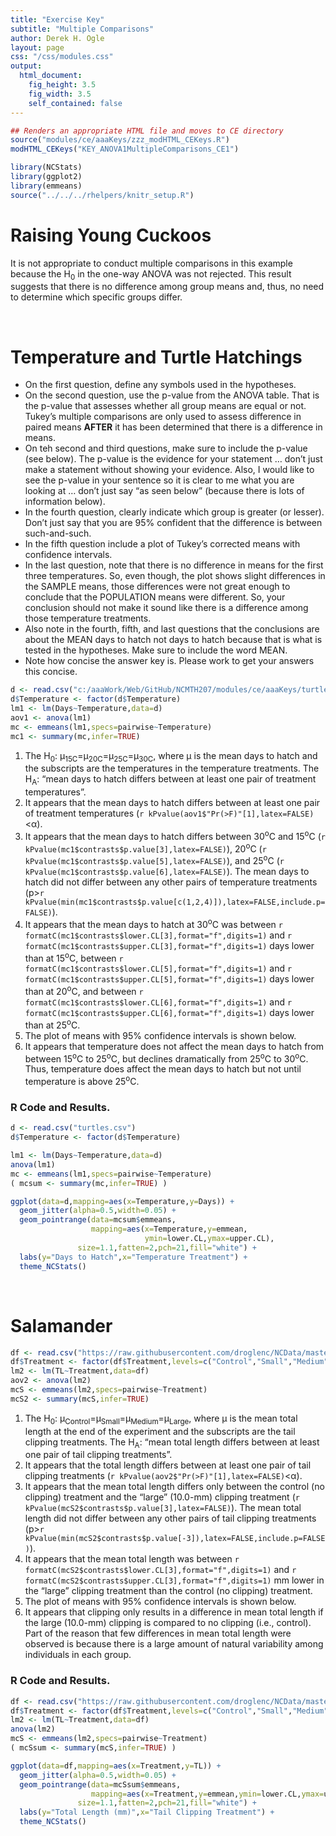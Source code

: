 ```yaml
---
title: "Exercise Key"
subtitle: "Multiple Comparisons"
author: Derek H. Ogle
layout: page
css: "/css/modules.css"
output:
  html_document:
    fig_height: 3.5
    fig_width: 3.5
    self_contained: false
---
```


```r
## Renders an appropriate HTML file and moves to CE directory
source("modules/ce/aaaKeys/zzz_modHTML_CEKeys.R")
modHTML_CEKeys("KEY_ANOVA1MultipleComparisons_CE1")
```

```r
library(NCStats)
library(ggplot2)
library(emmeans)
source("../../../rhelpers/knitr_setup.R")
```

# Raising Young Cuckoos
It is not appropriate to conduct multiple comparisons in this example because the H<sub>0</sub> in the one-way ANOVA was not rejected. This result suggests that there is no difference among group means and, thus, no need to determine which specific groups differ.

&nbsp;

# Temperature and Turtle Hatchings

<div class="alert alert-warning">
<ul>
  <li>On the first question, define any symbols used in the hypotheses.</li>
  <li>On the second question, use the p-value from the ANOVA table. That is the p-value that assesses whether all group means are equal or not. Tukey's multiple comparisons are only used to assess difference in paired means <b>AFTER</b> it has been determined that there is a difference in means.</li>
  <li>On teh second and third questions, make sure to include the p-value (see below). The p-value is the evidence for your statement ... don't just make a statement without showing your evidence. Also, I would like to see the p-value in your sentence so it is clear to me what you are looking at ... don't just say "as seen below" (because there is lots of information below).</li>
  <li>In the fourth question, clearly indicate which group is greater (or lesser). Don't just say that you are 95% confident that the difference is between such-and-such.</li>
  <li>In the fifth question include a plot of Tukey's corrected means with confidence intervals.</li>
  <li>In the last question, note that there is no difference in means for the first three temperatures. So, even though, the plot shows slight differences in the SAMPLE means, those differences were not great enough to conclude that the POPULATION means were different. So, your conclusion should not make it sound like there is a difference among those temperature treatments.</li>
  <li>Also note in the fourth, fifth, and last questions that the conclusions are about the MEAN days to hatch not days to hatch because that is what is tested in the hypotheses. Make sure to include the word MEAN.</li>
  <li>Note how concise the answer key is. Please work to get your answers this concise.</li>
</ul>
</div>

```r
d <- read.csv("c:/aaaWork/Web/GitHub/NCMTH207/modules/ce/aaaKeys/turtles.csv")
d$Temperature <- factor(d$Temperature)
lm1 <- lm(Days~Temperature,data=d)
aov1 <- anova(lm1)
mc <- emmeans(lm1,specs=pairwise~Temperature)
mc1 <- summary(mc,infer=TRUE)
```

1. The H<sub>0</sub>: &mu;<sub>15C</sub>=&mu;<sub>20C</sub>=&mu;<sub>25C</sub>=&mu;<sub>30C</sub>, where &mu; is the mean days to hatch and the subscripts are the temperatures in the temperature treatments. The H<sub>A</sub>: "mean days to hatch differs between at least one pair of treatment temperatures".
1. It appears that the mean days to hatch differs between at least one pair of treatment temperatures (`r kPvalue(aov1$"Pr(>F)"[1],latex=FALSE)`<&alpha;).
1. It appears that the mean days to hatch differs between 30<sup>o</sup>C and 15<sup>o</sup>C (`r kPvalue(mc1$contrasts$p.value[3],latex=FALSE)`), 20<sup>o</sup>C (`r kPvalue(mc1$contrasts$p.value[5],latex=FALSE)`), and 25<sup>o</sup>C (`r kPvalue(mc1$contrasts$p.value[6],latex=FALSE)`). The mean days to hatch did not differ between any other pairs of temperature treatments (p>`r kPvalue(min(mc1$contrasts$p.value[c(1,2,4)]),latex=FALSE,include.p=FALSE)`).
1. It appears that the mean days to hatch at 30<sup>o</sup>C was between `r formatC(mc1$contrasts$lower.CL[3],format="f",digits=1)` and `r formatC(mc1$contrasts$upper.CL[3],format="f",digits=1)` days lower than at 15<sup>o</sup>C, between `r formatC(mc1$contrasts$lower.CL[5],format="f",digits=1)` and `r formatC(mc1$contrasts$upper.CL[5],format="f",digits=1)` days lower than at 20<sup>o</sup>C, and between `r formatC(mc1$contrasts$lower.CL[6],format="f",digits=1)` and `r formatC(mc1$contrasts$upper.CL[6],format="f",digits=1)` days lower than at 25<sup>o</sup>C.
1. The plot of means with 95% confidence intervals is shown below.
1. It appears that temperature does not affect the mean days to hatch from between 15<sup>o</sup>C to 25<sup>o</sup>C, but declines dramatically from 25<sup>o</sup>C to 30<sup>o</sup>C. Thus, temperature does affect the mean days to hatch but not until temperature is above 25<sup>o</sup>C.

### R Code and Results.
```r
d <- read.csv("turtles.csv")
d$Temperature <- factor(d$Temperature)
```
```r
lm1 <- lm(Days~Temperature,data=d)
anova(lm1)
mc <- emmeans(lm1,specs=pairwise~Temperature)
( mcsum <- summary(mc,infer=TRUE) )

ggplot(data=d,mapping=aes(x=Temperature,y=Days)) +
  geom_jitter(alpha=0.5,width=0.05) +
  geom_pointrange(data=mcsum$emmeans,
                  mapping=aes(x=Temperature,y=emmean,
                              ymin=lower.CL,ymax=upper.CL),
               size=1.1,fatten=2,pch=21,fill="white") +
  labs(y="Days to Hatch",x="Temperature Treatment") +
  theme_NCStats()
```

&nbsp;

# Salamander

```r
df <- read.csv("https://raw.githubusercontent.com/droglenc/NCData/master/Salamanders.csv")
df$Treatment <- factor(df$Treatment,levels=c("Control","Small","Medium","Large"))
lm2 <- lm(TL~Treatment,data=df)
aov2 <- anova(lm2)
mcS <- emmeans(lm2,specs=pairwise~Treatment)
mcS2 <- summary(mcS,infer=TRUE)
```

1. The H<sub>0</sub>: &mu;<sub>Control</sub>=&mu;<sub>Small</sub>=&mu;<sub>Medium</sub>=&mu;<sub>Large</sub>, where &mu; is the mean total length at the end of the experiment and the subscripts are the tail clipping treatments. The H<sub>A</sub>: "mean total length differs between at least one pair of tail clipping treatments".
1. It appears that the total length differs between at least one pair of tail clipping treatments (`r kPvalue(aov2$"Pr(>F)"[1],latex=FALSE)`<&alpha;).
1. It appears that the mean total length differs only between the control (no clipping) treatment and the "large" (10.0-mm) clipping treatment (`r kPvalue(mcS2$contrasts$p.value[3],latex=FALSE)`). The mean total length did not differ between any other pairs of tail clipping treatments (p>`r kPvalue(min(mcS2$contrasts$p.value[-3]),latex=FALSE,include.p=FALSE)`).
1. It appears that the mean total length was between `r formatC(mcS2$contrasts$lower.CL[3],format="f",digits=1)` and `r formatC(mcS2$contrasts$upper.CL[3],format="f",digits=1)` mm lower in the "large" clipping treatment than the control (no clipping) treatment.
1. The plot of means with 95% confidence intervals is shown below.
1. It appears that clipping only results in a difference in mean total length if the large (10.0-mm) clipping is compared to no clipping (i.e., control). Part of the reason that few differences in mean total length were observed is because there is a large amount of natural variability among individuals in each group.

### R Code and Results.
```r
df <- read.csv("https://raw.githubusercontent.com/droglenc/NCData/master/Salamanders.csv")
df$Treatment <- factor(df$Treatment,levels=c("Control","Small","Medium","Large"))
lm2 <- lm(TL~Treatment,data=df)
anova(lm2)
mcS <- emmeans(lm2,specs=pairwise~Treatment)
( mcSsum <- summary(mcS,infer=TRUE) )

ggplot(data=df,mapping=aes(x=Treatment,y=TL)) +
  geom_jitter(alpha=0.5,width=0.05) +
  geom_pointrange(data=mcSsum$emmeans,
                  mapping=aes(x=Treatment,y=emmean,ymin=lower.CL,ymax=upper.CL),
               size=1.1,fatten=2,pch=21,fill="white") +
  labs(y="Total Length (mm)",x="Tail Clipping Treatment") +
  theme_NCStats()
```
